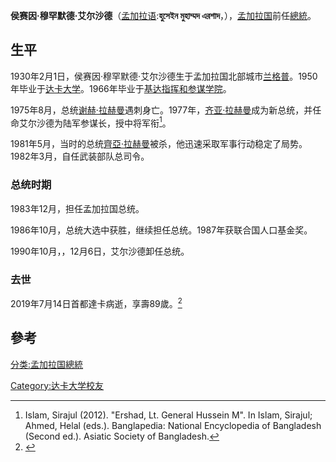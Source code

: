 {{expand|time=2010-01-03T04:08:22+00:00}}
{{noteTA
|T=zh-cn:侯赛因·穆罕默德·艾尔沙德; zh-tw:海珊·穆罕默德·艾爾沙德; zh-hk:侯賽因·穆罕默德·艾爾沙德;zh-sg:胡申·穆罕默德·艾爾沙德;
|1=zh-cn:侯赛因; zh-tw:海珊; zh-hk:侯賽因;zh-sg:胡申;
}}
{{Infobox Officeholder
|name          = 侯赛因·穆罕默德·艾爾沙德
|native_name   = হুসেইন মুহাম্মদ এরশাদ
|native_name_lang = bn
|image         = Hussain Muhammad Ershad.jpg
|office       = [[國民議會_(孟加拉國)|孟加拉國國民議會]]議員
|term_start   = 1991年2月27日
|term_end     = 2019年7月14日
|predecessor  = Mohammad Mofazzal Hossain 
|successor    = 
|constituency = [[朗布爾市|朗布爾市]]第三選區
|term_start1  = 
|term_end1    = 
|predecessor1 = 
|successor1   = 
|office2        = {{flagdeco|BAN}} [[孟加拉国总统|孟加拉国总统]]
|vicepresident2 = {{tsl|en|A K M Nurul Islam|A·K·M·努尔·伊斯兰}}<br/>[[穆杜德·艾哈迈德|穆杜德·艾哈迈德]]<br/>{{tsl|en|Shahabuddin Ahmed|谢哈布丁·艾哈迈德}}
|primeminister2 = {{tsl|en|Ataur Rahman Khan|阿塔·拉赫曼汗}}<br />[[米赞·拉赫曼·乔杜里|米赞·拉赫曼·乔杜里]]<br />[[穆杜德·艾哈迈德|穆杜德·艾哈迈德]]<br />{{tsl|en|Kazi Zafar Ahmed|卡齐·扎法尔·艾哈迈德}}
|term_start2    = 1983年12月11日
|term_end2      = 1990年12月6日
|predecessor2   = [[阿布·法扎勒·穆罕默德·阿赫桑丁·乔杜里|阿布·法扎勒·穆罕默德·阿赫桑丁·乔杜里]]
|successor2     = {{tsl|en|Shahabuddin Ahmed|谢哈布丁·艾哈迈德}}
|office3       = 陸軍參謀長
|president3    = [[齐亚·拉赫曼|齐亚·拉赫曼]]
|term_start3   = 1978年12月1日<ref>{{cite book|last1=Mascarenhas|first1=Anthony|title=Bangladesh: A Legacy of Blood|publisher=Hodder and Stoughton|url=https://www.goodreads.com/book/show/17259516-bangladesh|access-date=2018-02-16|archive-date=2018-06-13|archive-url=https://web.archive.org/web/20180613084713/https://www.goodreads.com/book/show/17259516-bangladesh|dead-url=no}}</ref>
|term_end3     = 1986年8月6日
|predecessor7  = [[齐亚·拉赫曼|齐亚·拉赫曼]]
|successor7    = {{tsl|en|Atiqur Rahman|阿提克·拉赫曼}}
|birth_date    = {{birth date|df=yes|1930|2|1}}
|birth_place   = {{flag|British Raj}}[[孟加拉管辖区|孟加拉管辖区]][[丁哈塔|丁哈塔]]
|death_date    = {{death date and age|df=yes|2019|7|14|1930|2|1}}
|death_place   = {{BAN}}[[达卡|达卡]]
|party         = Jatiya Party (Ershad)
|spouse        = {{marriage|Rowshan Ershad|1956}}<br>{{marriage|Bidisha Siddique Ershad|2000|2005|reason=d}}
|children = Shad Ershad<br>Eric Ershad<br>Mahajebin Ershad<br>Arman Ershad 
|alma_mater    = [[達卡大學|達卡大學]]
}}
'''侯赛因·穆罕默德·艾尔沙德'''（[[孟加拉语|孟加拉语]]:'''হুসেইন মুহাম্মদ এরশাদ'''，{{bd|1930年|2月1日|2019年|7月14日|catIdx=Ershad, Hussain}}），[[孟加拉国|孟加拉国]]前任[[孟加拉国總統|總統]]。

== 生平 ==
1930年2月1日，侯赛因·穆罕默德·艾尔沙德生于孟加拉国北部城市[[兰格普|兰格普]]。1950年毕业于[[达卡大学|达卡大学]]。1966年毕业于[[基达指挥和参谋学院|基达指挥和参谋学院]]。

1975年8月，总统[[谢赫·穆吉布·拉赫曼|谢赫·拉赫曼]]遇刺身亡。1977年，[[齐亚·拉赫曼|齐亚·拉赫曼]]成为新总统，并任命艾尔沙德为陆军参谋长，授中将军衔<ref>Islam, Sirajul (2012). "Ershad, Lt. General Hussein M". In Islam, Sirajul; Ahmed, Helal (eds.). Banglapedia: National Encyclopedia of Bangladesh (Second ed.). Asiatic Society of Bangladesh.</ref>。

1981年5月，当时的总统[[齊亞·拉赫曼|齊亞·拉赫曼]]被杀，他迅速采取军事行动稳定了局势。1982年3月，自任武装部队总司令。

===总统时期===
1983年12月，担任孟加拉国总统。

1986年10月，总统大选中获胜，继续担任总统。1987年获联合国人口基金奖。

1990年10月，{{link-en|孟加拉国发生骚乱|1990_Mass_Uprising_in_Bangladesh}}，12月6日，艾尔沙德卸任总统。

===去世===
2019年7月14日首都達卡病逝，享壽89歲。<ref>{{Cite web |url=https://www.rti.org.tw/news/view/id/2027329 |title=孟加拉詩人獨裁者厄夏德辭世 享壽89歲 |accessdate=2019-07-17 |archive-date=2019-07-15 |archive-url=https://web.archive.org/web/20190715143318/https://www.rti.org.tw/news/view/id/2027329 |dead-url=no }}</ref>

== 參考 ==
{{reflist}} 

{{DEFAULTSORT: Ershad, Hussain}}
[[分类:孟加拉国總統|分类:孟加拉国總統]]
[[Category:达卡大学校友|Category:达卡大学校友]]
{{冷戰相關人物}}
{{Authority control}}